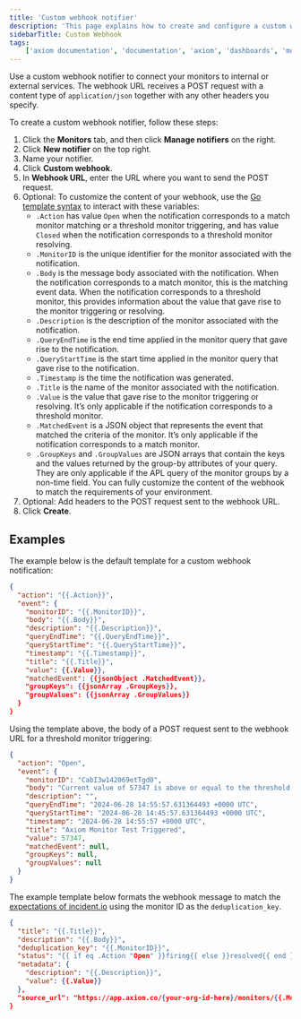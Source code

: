 ```yaml
---
title: 'Custom webhook notifier'
description: 'This page explains how to create and configure a custom webhook notifier.'
sidebarTitle: Custom Webhook
tags:
    ['axiom documentation', 'documentation', 'axiom', 'dashboards', 'monitors', 'notifiers', 'slack', 'email', 'pagerduty', 'webhook', 'opsgenie', 'discord', 'discord webhook']
---
```


Use a custom webhook notifier to connect your monitors to internal or external services. The webhook URL receives a POST request with a content type of `application/json` together with any other headers you specify.

To create a custom webhook notifier, follow these steps:

1. Click the **Monitors** tab, and then click **Manage notifiers** on the right.
1. Click **New notifier** on the top right.
1. Name your notifier.
1. Click **Custom webhook**.
1. In **Webhook URL**, enter the URL where you want to send the POST request.
1. Optional: To customize the content of your webhook, use the [Go template syntax](https://pkg.go.dev/text/template) to interact with these variables:
    - `.Action` has value `Open` when the notification corresponds to a match monitor matching or a threshold monitor triggering, and has value `Closed` when the notification corresponds to a threshold monitor resolving.
    - `.MonitorID` is the unique identifier for the monitor associated with the notification.
    - `.Body` is the message body associated with the notification. When the notification corresponds to a match monitor, this is the matching event data. When the notification corresponds to a threshold monitor, this provides information about the value that gave rise to the monitor triggering or resolving.
    - `.Description` is the description of the monitor associated with the notification.
    - `.QueryEndTime` is the end time applied in the monitor query that gave rise to the notification.
    - `.QueryStartTime` is the start time applied in the monitor query that gave rise to the notification.
    - `.Timestamp` is the time the notification was generated.
    - `.Title` is the name of the monitor associated with the notification.
    - `.Value` is the value that gave rise to the monitor triggering or resolving. It’s only applicable if the notification corresponds to a threshold monitor.
    - `.MatchedEvent` is a JSON object that represents the event that matched the criteria of the monitor. It’s only applicable if the notification corresponds to a match monitor.
    - `.GroupKeys` and `.GroupValues` are JSON arrays that contain the keys and the values returned by the group-by attributes of your query. They are only applicable if the APL query of the monitor groups by a non-time field.
    You can fully customize the content of the webhook to match the requirements of your environment.
1. Optional: Add headers to the POST request sent to the webhook URL.
1. Click **Create**.

## Examples

The example below is the default template for a custom webhook notification:

```json
{
  "action": "{{.Action}}",
  "event": {
    "monitorID": "{{.MonitorID}}",
    "body": "{{.Body}}",
    "description": "{{.Description}}",
    "queryEndTime": "{{.QueryEndTime}}",
    "queryStartTime": "{{.QueryStartTime}}",
    "timestamp": "{{.Timestamp}}",
    "title": "{{.Title}}",
    "value": {{.Value}},
    "matchedEvent": {{jsonObject .MatchedEvent}},
    "groupKeys": {{jsonArray .GroupKeys}},
    "groupValues": {{jsonArray .GroupValues}}
  }
}
```

Using the template above, the body of a POST request sent to the webhook URL for a threshold monitor triggering:

```json
{
  "action": "Open",
  "event": {
    "monitorID": "CabI3w142069etTgd0",
    "body": "Current value of 57347 is above or equal to the threshold value of 0",
    "description": "",
    "queryEndTime": "2024-06-28 14:55:57.631364493 +0000 UTC",
    "queryStartTime": "2024-06-28 14:45:57.631364493 +0000 UTC",
    "timestamp": "2024-06-28 14:55:57 +0000 UTC",
    "title": "Axiom Monitor Test Triggered",
    "value": 57347,
    "matchedEvent": null,
    "groupKeys": null,
    "groupValues": null
  }
}
```

The example template below formats the webhook message to match the [expectations of incident.io](https://api-docs.incident.io/tag/Alert-Events-V2/) using the monitor ID as the `deduplication_key`.

```json
{
  "title": "{{.Title}}",
  "description": "{{.Body}}",
  "deduplication_key": "{{.MonitorID}}",
  "status": "{{ if eq .Action "Open" }}firing{{ else }}resolved{{ end }}",
  "metadata": {
    "description": "{{.Description}}",
    "value": {{.Value}}
  },
  "source_url": "https://app.axiom.co/{your-org-id-here}/monitors/{{.MonitorID}}"
}
```